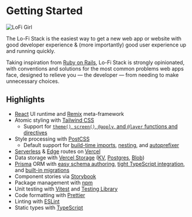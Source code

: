 # Getting Started

<div className="relative mb-8 h-60 sm:h-72 lg:h-80">
    <div className="absolute inset-0">
        <img
            className="h-full w-full rounded-2xl object-cover object-center shadow-xl"
            src="https://i.kym-cdn.com/photos/images/original/001/760/307/555.jpg"
            alt="LoFi Girl"
        />
        <div className="absolute inset-0 rounded-2xl bg-[color:rgba(20,184,166,0.65)] mix-blend-multiply" />
    </div>
</div>


<StubAlert />

The Lo-Fi Stack is the easiest way to get a new web app or website with good developer experience & (more importantly) good user experience up and running quickly.

Taking inspiration from [Ruby on Rails](https://rubyonrails.org/doctrine), Lo-Fi Stack is strongly opinionated, with conventions and solutions for the most common problems web apps face, designed to relieve you — the developer — from needing to make unnecessary choices.

## Highlights

-   [React](https://react.dev) UI runtime and [Remix](https://remix.run) meta-framework
-   Atomic styling with [Tailwind CSS](https://tailwindcss.com/)
    -   Support for [`theme()`, `screen()`, `@apply`, and `@layer` functions and directives](https://tailwindcss.com/docs/functions-and-directives)
-   Style processing with [PostCSS](https://postcss.org/)
    -   Default support for [build-time imports](https://github.com/postcss/postcss-import), [nesting](https://tailwindcss.com/docs/using-with-preprocessors#nesting), and [autoprefixer](https://github.com/postcss/autoprefixer)
-   [Serverless](https://vercel.com/docs/concepts/functions/serverless-functions) & [Edge](https://vercel.com/features/edge-functions) routes on [Vercel](https://vercel.com/docs/frameworks/remix)
-   Data storage with [Vercel Storage](https://vercel.com/docs/storage) ([KV](https://vercel.com/docs/storage/vercel-kv), [Postgres](https://vercel.com/docs/storage/vercel-postgres), [Blob](https://vercel.com/docs/storage/vercel-blob))
-   [Prisma](https://www.prisma.io/) ORM with [easy schema authoring](https://www.prisma.io/docs/concepts/components/prisma-schema), [tight TypeScript integration](https://www.prisma.io/docs/concepts/components/prisma-client/advanced-type-safety), and [built-in migrations](https://www.prisma.io/docs/concepts/components/prisma-migrate)
-   Component stories via [Storybook](https://storybook.js.org/)
-   Package management with [npm](https://www.npmjs.com)
-   Unit testing with [Vitest](https://vitest.dev) and [Testing Library](https://testing-library.com)
-   Code formatting with [Prettier](https://prettier.io)
-   Linting with [ESLint](https://eslint.org)
-   Static types with [TypeScript](https://typescriptlang.org)
